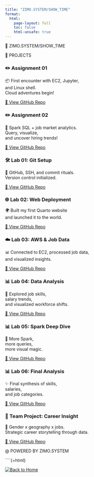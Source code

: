 ```yaml
---
title: "ZIMO.SYSTEM/SHOW_TIME"
format:
  html:
    page-layout: full
    toc: false
    html-unsafe: true
---
```


<div class="terminal-path">
  <span class="folder-icon">📁</span> <span class="path-text">ZIMO.SYSTEM</span><span class="slash">/</span><span class="highlight">SHOW_TIME</span>
</div>

```{=html}
<div class="section-header">🚀 PROJECTS</div>
```

```{=html}
<div class="zimo-bubble-grid">

  <div class="zimo-bubble bubble-a">
    <h3>✏️ Assignment 01</h3>
    <p class="btn-desc">📦 First encounter with EC2, Jupyter,<br> and Linux shell.<br> Cloud adventures begin!</p>
    <a href="https://github.com/met-ad-688/assignment-01-zimozeng12" target="_blank">🔗 View GitHub Repo</a>
  </div>

  <div class="zimo-bubble bubble-b">
    <h3>✏️ Assignment 02</h3>
    <p class="btn-desc">🧪 Spark SQL + job market analytics.<br> Query, visualize,<br> and uncover hiring trends!</p>
    <a href="https://github.com/met-ad-688/assignment-02-zimozeng12" target="_blank">🔗 View GitHub Repo</a>
  </div>

  <div class="zimo-bubble bubble-c">
    <h3>🛠 Lab 01: Git Setup</h3>
    <p class="btn-desc">🔐 GitHub, SSH, and commit rituals.<br> Version control initialized.</p>
    <a href="https://github.com/zimozeng12/ad688-sp25-lab01" target="_blank">🔗 View GitHub Repo</a>
  </div>

  <div class="zimo-bubble bubble-d">
    <h3>🌐 Lab 02: Web Deployment</h3>
    <p class="btn-desc">🌍 Built my first Quarto website<br> and launched it to the world.</p>
    <a href="https://github.com/zimozeng12/zimozeng12.github.io" target="_blank">🔗 View GitHub Repo</a>
  </div>

  <div class="zimo-bubble bubble-e">
    <h3>☁️ Lab 03: AWS & Job Data</h3>
    <p class="btn-desc">📊 Connected to EC2, processed job data,<br> and visualized insights.</p>
    <a href="https://github.com/met-ad-688/lab03-zimozeng12" target="_blank">🔗 View GitHub Repo</a>
  </div>

  <div class="zimo-bubble bubble-a">
    <h3>📊 Lab 04: Data Analysis</h3>
    <p class="btn-desc">📁 Explored job skills,<br> salary trends,<br> and visualized workforce shifts.</p>
    <a href="https://github.com/met-ad-688/lab04-zimozeng12" target="_blank">🔗 View GitHub Repo</a>
  </div>

  <div class="zimo-bubble bubble-a">
    <h3>📊 Lab 05: Spark Deep Dive</h3>
    <p class="btn-desc">🧮 More Spark,<br> more queries,<br> more visual magic.</p>
    <a href="https://github.com/met-ad-688/lab05-zimozeng12" target="_blank">🔗 View GitHub Repo</a>
  </div>

  <div class="zimo-bubble bubble-b">
    <h3>📊 Lab 06: Final Analysis</h3>
    <p class="btn-desc">✨ Final synthesis of skills,<br> salaries,<br> and job categories.</p>
    <a href="https://github.com/met-ad-688/lab06-zimozeng12" target="_blank">🔗 View GitHub Repo</a>
  </div>

  <div class="zimo-bubble bubble-d">
    <h3>🚀 Team Project: Career Insight</h3>
    <p class="btn-desc">🧭 Gender x geography x jobs.<br> Strategic career storytelling through data.</p>
    <a href="https://github.com/ChialingSung/ad688-employability-sp25A1-group8.git" target="_blank">🔗 View GitHub Repo</a>
  </div>

</div>
```

```{=html}
<p class="zimo-signature">@ POWERED BY ZIMO.SYSTEM</p>
```

```{=html}
<!-- ✨ Cosmic Background Effects -->
<div id="cyber-meteor-layer">
  <div class="meteor" style="left: 10%; animation-duration: 5s; animation-delay: 0s;"></div>
  <div class="meteor" style="left: 30%; animation-duration: 7s; animation-delay: 2s;"></div>
  <div class="meteor" style="left: 50%; animation-duration: 6s; animation-delay: 4s;"></div>
  <div class="meteor" style="left: 70%; animation-duration: 5s; animation-delay: 1s;"></div>
  <div class="meteor" style="left: 90%; animation-duration: 8s; animation-delay: 3s;"></div>
</div>
<div id="star-field"></div>
<div id="ripple-cursor"></div>
```
````{=html}
<div id="twinkle-layer"></div>

<script>
  const twinkleLayer = document.getElementById('twinkle-layer');

  function spawnTwinkleStars() {
    const star = document.createElement('div');
    star.className = 'twinkle-star';

    star.style.left = `${Math.random() * 100}vw`;
    star.style.top = `${Math.random() * 100}vh`;
    star.style.animationDuration = `${1 + Math.random() * 2}s`;
    twinkleLayer.appendChild(star);

    setTimeout(() => star.remove(), 3000);
  }

  function spawnMultipleStars(count = 3) {
    for (let i = 0; i < count; i++) {
      spawnTwinkleStars();
    }
  }

  setInterval(() => {
    if (Math.random() < 0.9) spawnMultipleStars(2 + Math.floor(Math.random() * 3));
  }, 400);
</script>

<a href="index.qmd" title="Back to Home">
  <img src="home.png" alt="Back to Home" class="home-float">
</a>

